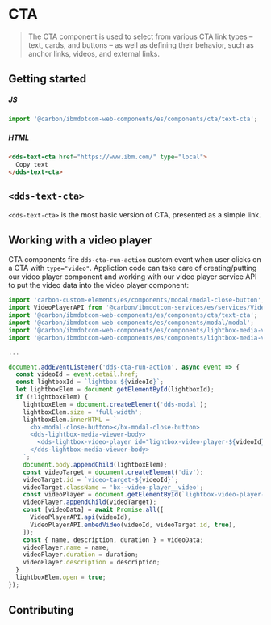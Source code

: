 
# CTA

> The CTA component is used to select from various CTA link types – text, cards,
> and buttons – as well as defining their behavior, such as anchor links,
> videos, and external links.

<Preview withToolbar>
  <Story id="components-cta--default" height="120px" />
</Preview>

## Getting started

##### JS

```javascript
import '@carbon/ibmdotcom-web-components/es/components/cta/text-cta';
```

##### HTML

```html
<dds-text-cta href="https://www.ibm.com/" type="local">
  Copy text
</dds-text-cta>
```

## `<dds-text-cta>`

`<dds-text-cta>` is the most basic version of CTA, presented as a simple link.

<Props of="dds-text-cta" />

## Working with a video player

CTA components fire `dds-cta-run-action` custom event when user clicks on a CTA with `type="video"`.
Appliction code can take care of creating/putting our video player component and working with our video player service API to put the video data into the video player component:

```javascript
import 'carbon-custom-elements/es/components/modal/modal-close-button';
import VideoPlayerAPI from '@carbon/ibmdotcom-services/es/services/VideoPlayer/VideoPlayer';
import '@carbon/ibmdotcom-web-components/es/components/cta/text-cta';
import '@carbon/ibmdotcom-web-components/es/components/modal/modal';
import '@carbon/ibmdotcom-web-components/es/components/lightbox-media-viewer/lightbox-media-viewer-body';
import '@carbon/ibmdotcom-web-components/es/components/lightbox-media-viewer/lightbox-video-player';

...

document.addEventListener('dds-cta-run-action', async event => {
  const videoId = event.detail.href;
  const lightboxId = `lightbox-${videoId}`;
  let lightboxElem = document.getElementById(lightboxId);
  if (!lightboxElem) {
    lightboxElem = document.createElement('dds-modal');
    lightboxElem.size = 'full-width';
    lightboxElem.innerHTML = `
      <bx-modal-close-button></bx-modal-close-button>
      <dds-lightbox-media-viewer-body>
        <dds-lightbox-video-player id="lightbox-video-player-${videoId}"></dds-lightbox-video-player>
      </dds-lightbox-media-viewer-body>
    `;
    document.body.appendChild(lightboxElem);
    const videoTarget = document.createElement('div');
    videoTarget.id = `video-target-${videoId}`;
    videoTarget.className = 'bx--video-player__video';
    const videoPlayer = document.getElementById(`lightbox-video-player-${videoId}`);
    videoPlayer.appendChild(videoTarget);
    const [videoData] = await Promise.all([
      VideoPlayerAPI.api(videoId),
      VideoPlayerAPI.embedVideo(videoId, videoTarget.id, true),
    ]);
    const { name, description, duration } = videoData;
    videoPlayer.name = name;
    videoPlayer.duration = duration;
    videoPlayer.description = description;
  }
  lightboxElem.open = true;
});
```

## Contributing

<Description markdown={contributing} />
